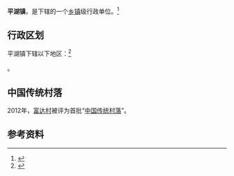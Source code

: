 {{中国乡级行政区|35/09/22/101/000
| 电话区号 = 593
}}

'''平湖镇'''，是{{PRC admin/fullname|35/09/22/101/000|3}}下辖的一个[[乡镇|乡镇]]级行政单位。<ref>{{PRC admin/ref sgc|{{PRC admin/parent|35/09/22/101/000}}}}</ref>

== 行政区划 ==

平湖镇下辖以下地区：<ref>{{PRC admin/ref sgc|35/09/22/101/000}}</ref>

{{PRC admin/children|35/09/22/101/000}}。<mapframe latitude="26.737639" longitude="118.791046" zoom="12" width="400" height="284" align="right" />

==中国传统村落==
2012年，[[富达村|富达村]]被评为首批“[[中国传统村落|中国传统村落]]”。

== 参考资料 ==

{{reflist}}

{{行政区划小作品}}
{{PRC admin/navcat|35/09/22/101/000}}